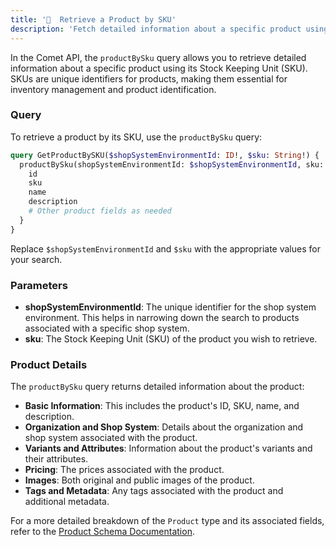 ```yaml
---
title: '👕  Retrieve a Product by SKU'
description: 'Fetch detailed information about a specific product using its SKU in the Comet API.'
---
```


In the Comet API, the `productBySku` query allows you to retrieve detailed information about a specific product using its Stock Keeping Unit (SKU). SKUs are unique identifiers for products, making them essential for inventory management and product identification.

### Query

To retrieve a product by its SKU, use the `productBySku` query:

```graphql
query GetProductBySKU($shopSystemEnvironmentId: ID!, $sku: String!) {
  productBySku(shopSystemEnvironmentId: $shopSystemEnvironmentId, sku: $sku) {
    id
    sku
    name
    description
    # Other product fields as needed
  }
}
```

Replace `$shopSystemEnvironmentId` and `$sku` with the appropriate values for your search.

### Parameters

- **shopSystemEnvironmentId**: The unique identifier for the shop system environment. This helps in narrowing down the search to products associated with a specific shop system.
- **sku**: The Stock Keeping Unit (SKU) of the product you wish to retrieve.

### Product Details

The `productBySku` query returns detailed information about the product:

- **Basic Information**: This includes the product's ID, SKU, name, and description.
- **Organization and Shop System**: Details about the organization and shop system associated with the product.
- **Variants and Attributes**: Information about the product's variants and their attributes.
- **Pricing**: The prices associated with the product.
- **Images**: Both original and public images of the product.
- **Tags and Metadata**: Any tags associated with the product and additional metadata.

For a more detailed breakdown of the `Product` type and its associated fields, refer to the [Product Schema Documentation](https://studio.apollographql.com/public/CometAPI/variant/main/schema/reference/objects/Product).

